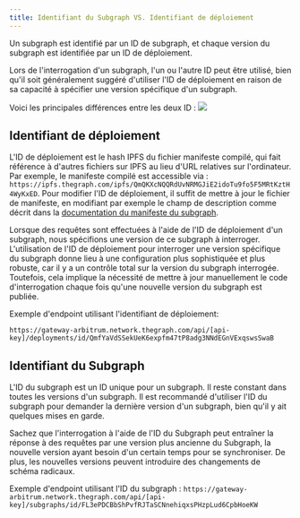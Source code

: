 ```yaml
---
title: Identifiant du Subgraph VS. Identifiant de déploiement
---
```


Un subgraph est identifié par un ID de subgraph, et chaque version du subgraph est identifiée par un ID de déploiement.

Lors de l'interrogation d'un subgraph, l'un ou l'autre ID peut être utilisé, bien qu'il soit généralement suggéré d'utiliser l'ID de déploiement en raison de sa capacité à spécifier une version spécifique d'un subgraph.

Voici les principales différences entre les deux ID : ![](/img/subgraph-id-vs-deployment-id.png)

## Identifiant de déploiement

L'ID de déploiement est le hash IPFS du fichier manifeste compilé, qui fait référence à d'autres fichiers sur IPFS au lieu d'URL relatives sur l'ordinateur. Par exemple, le manifeste compilé est accessible via : `https://ipfs.thegraph.com/ipfs/QmQKXcNQQRdUvNRMGJiE2idoTu9fo5F5MRtKztH4WyKxED`. Pour modifier l'ID de déploiement, il suffit de mettre à jour le fichier de manifeste, en modifiant par exemple le champ de description comme décrit dans la [documentation du manifeste du subgraph](https://github.com/graphprotocol/graph-node/blob/master/docs/subgraph-manifest.md#13-top-level-api).

Lorsque des requêtes sont effectuées à l'aide de l'ID de déploiement d'un subgraph, nous spécifions une version de ce subgraph à interroger. L'utilisation de l'ID de déploiement pour interroger une version spécifique du subgraph donne lieu à une configuration plus sophistiquée et plus robuste, car il y a un contrôle total sur la version du subgraph interrogée. Toutefois, cela implique la nécessité de mettre à jour manuellement le code d'interrogation chaque fois qu'une nouvelle version du subgraph est publiée.

Exemple d'endpoint utilisant l'identifiant de déploiement:

`https://gateway-arbitrum.network.thegraph.com/api/[api-key]/deployments/id/QmfYaVdSSekUeK6expfm47tP8adg3NNdEGnVExqswsSwaB`

## Identifiant du Subgraph

L'ID du subgraph est un ID unique pour un subgraph. Il reste constant dans toutes les versions d'un subgraph. Il est recommandé d'utiliser l'ID du subgraph pour demander la dernière version d'un subgraph, bien qu'il y ait quelques mises en garde.

Sachez que l'interrogation à l'aide de l'ID du Subgraph peut entraîner la réponse à des requêtes par une version plus ancienne du Subgraph, la nouvelle version ayant besoin d'un certain temps pour se synchroniser. De plus, les nouvelles versions peuvent introduire des changements de schéma radicaux.

Exemple d'endpoint utilisant l'ID du subgraph : `https://gateway-arbitrum.network.thegraph.com/api/[api-key]/subgraphs/id/FL3ePDCBbShPvfRJTaSCNnehiqxsPHzpLud6CpbHoeKW`

